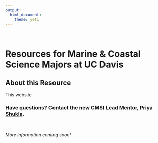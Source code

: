 ```yaml
---
output: 
  html_document:
    theme: yeti
---
```

<br>


# **Resources for Marine & Coastal Science Majors at UC Davis**



## About this Resource
This website


### Have questions? Contact the new CMSI Lead Mentor, [Priya Shukla](contact.html).

<br>

*More information coming soon!*

